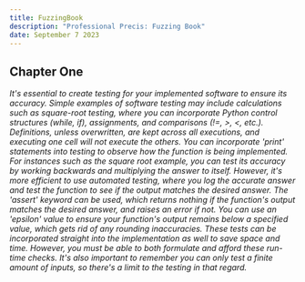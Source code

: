 ```yaml
---
title: FuzzingBook
description: "Professional Precis: Fuzzing Book"
date: September 7 2023
---
```


## Chapter One

_It's essential to create testing for your implemented software to ensure its accuracy. Simple examples of software testing 
may include calculations such as square-root testing, where you can incorporate Python control structures (while, if), assignments,
and comparisons (!=, >, <, etc.). Definitions, unless overwritten, are kept across all executions, and executing one cell will not 
execute the others. You can incorporate 'print' statements into testing to observe how the function is being implemented. For 
instances such as the square root example, you can test its accuracy by working backwards and multiplying the answer to itself.
However, it's more efficient to use automated testing, where you log the accurate answer and test the function to see if the 
output matches the desired answer. The 'assert' keyword can be used, which returns nothing if the function's output matches 
the desired answer, and raises an error if not. You can use an 'epsilon' value to ensure your function's output remains below a 
specified value, which gets rid of any rounding inaccuracies. These tests can be incorporated straight into the implementation as well 
to save space and time. However, you must be able to both formulate and afford these run-time checks. It's also important to remember
you can only test a finite amount of inputs, so there's a limit to the testing in that regard._
